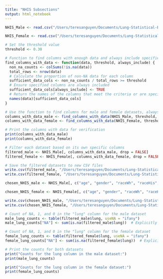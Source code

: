 ```yaml
---
title: "NHIS Subsections"
output: html_notebook
---
```


```r

NHIS_Male <- read.csv("/Users/teresanguyen/Documents/Lung-Statistical-Biopsy/Data Files/male_NHISdata.csv")

NHIS_Female <- read.csv("/Users/teresanguyen/Documents/Lung-Statistical-Biopsy/Data Files/female_NHISdata.csv")


```

```r

# Set the threshold value
threshold <- 0.30

# Function to find columns with enough data and always include specified columns
find_columns_with_data <- function(data, threshold, always_include) {
  non_na_counts <- colSums(!is.na(data))
  total_rows <- nrow(data)
  # Calculate the proportion of non-NA data for each column
  sufficient_data_cols <- non_na_counts / total_rows >= threshold
  # Ensure specified columns are always included
  sufficient_data_cols[always_include] <- TRUE
  # Return the names of the columns that meet the criteria or are specified to always include
  names(data)[sufficient_data_cols]
}

# Use the function to find columns for male and female datasets, always including "lung"
columns_with_data_male <- find_columns_with_data(NHIS_Male, threshold, "lung")
columns_with_data_female <- find_columns_with_data(NHIS_Female, threshold, "lung")

# Print the columns with data for verification
print(columns_with_data_male)
print(columns_with_data_female)

# Filter each dataset based on its own specific columns
filtered_male <- NHIS_Male[, columns_with_data_male, drop = FALSE]
filtered_female <- NHIS_Female[, columns_with_data_female, drop = FALSE]

# Save the filtered datasets to new CSV files
write.csv(filtered_male, "/Users/teresanguyen/Documents/Lung-Statistical-Biopsy/Data Files/male_filtered_30_NHIS.csv", row.names = FALSE)
write.csv(filtered_female, "/Users/teresanguyen/Documents/Lung-Statistical-Biopsy/Data Files/female_filtered_30_NHIS.csv", row.names = FALSE)


```
```r

chosen_NHIS_male <- NHIS_Male[, c("age", "gender", "raceWh", "raceHis", "raceAs", "raceAI", "raceMis", "edlt8", "ed8t11", "ed12", "edphs", "edscol", "edcol", "edpcol", "marmar", "marwid", "mardiv", "marsep", "marnvm", "occwrk", "occune", "occret", "occoth", "bmi_curr", "arthrit_f", "bronchit_f", "diabetes_f", "emphys_f", "hearta_f", "hyperten_f", "liver_comorbidity", "stroke_f", "smoked_f", "cig_stat", "ibup", "lung_fh_age", "lung_fh_cnt", "trial_ph_any", "lung"), drop = FALSE]

chosen_NHIS_female <- NHIS_Female[, c("age", "gender", "raceWh", "raceHis", "raceAs", "raceAI", "raceMis", "edlt8", "ed8t11", "ed12", "edphs", "edscol", "edcol", "edpcol", "marmar", "marwid", "mardiv", "marsep", "marnvm", "occwrk", "occune", "occret", "occoth", "bmi_curr", "arthrit_f", "bronchit_f", "diabetes_f", "emphys_f", "hearta_f", "hyperten_f", "liver_comorbidity", "stroke_f", "smoked_f", "cig_stat", "ibup", "lung_fh_age", "lung_fh_cnt", "trial_ph_any", "lung"), drop = FALSE]

write.csv(chosen_NHIS_male, "/Users/teresanguyen/Documents/Lung-Statistical-Biopsy/Data Files/male_filtered_chosen_NHIS.csv", row.names = FALSE)
write.csv(chosen_NHIS_female, "/Users/teresanguyen/Documents/Lung-Statistical-Biopsy/Data Files/female_filtered_chosen_NHIS.csv", row.names = FALSE)

```


```r

# Count of NA, 1, and 0 in the "lung" column for the male dataset
male_lung_counts <- table(filtered_male$lung, useNA = "ifany")
male_lung_counts["NA"] <- sum(is.na(filtered_male$lung))  # Explicitly count NAs

# Count of NA, 1, and 0 in the "lung" column for the female dataset
female_lung_counts <- table(filtered_female$lung, useNA = "ifany")
female_lung_counts["NA"] <- sum(is.na(filtered_female$lung))  # Explicitly count NAs

# Print the counts for both datasets
print("Counts for the lung column in the male dataset:")
print(male_lung_counts)

print("Counts for the lung column in the female dataset:")
print(female_lung_counts)


```

